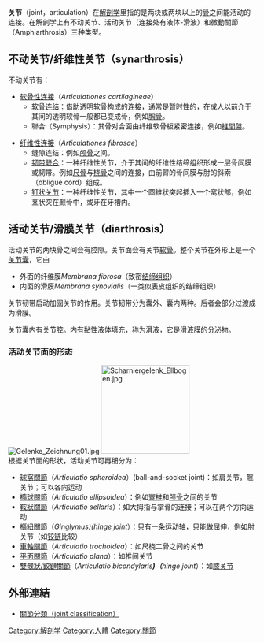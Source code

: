 {{Infobox anatomy
| Name        = 关节
| Latin       = Articulus<br />Junctura<br />Articulatio
| Greek       = 
| Image       = Joint.svg
| Caption     = 典型[[滑膜关节|滑膜关节]]简图
| Width       = 300
| Image2      = Gray298.png
| Caption2    = [[椎间盘|椎间盘]]描绘，一种软骨连结（软骨关节）
| Precursor   = 
| System      = [[肌肉骨骼系统|肌肉骨骼系统]]<br />关节系统
| Artery      = 
| Vein        = 
| Nerve       = 
| Lymph       = 
}}

'''关节'''（joint，articulation）在[[解剖学|解剖学]]里指的是两块或两块以上的[[骨|骨]]之间能活动的连接。在解剖学上有不动关节、活动关节（连接处有液体-滑液）和微動關節（Amphiarthrosis）三种类型。


==不动关节/纤维性关节（synarthrosis）==
不动关节有：
* [[软骨性连接|软骨性连接]]（''Articulationes cartilagineae''）
** [[软骨连结|软骨连结]]：借助透明软骨构成的连接，通常是暂时性的，在成人以前介于其间的透明软骨一般都已变成骨，例如[[胸骨|胸骨]]。
** 聯合（Symphysis）：其骨对合面由纤维软骨板紧密连接，例如[[椎間盤|椎間盤]]。

* [[纤维性连接|纤维性连接]]（''Articulationes fibrosae''）
** 缝隙连结：例如[[颅骨|颅骨]]之间。
** [[韧带联合|韧带联合]]：一种纤维性关节，介于其间的纤维性结缔组织形成一层骨间膜或韧带。例如[[尺骨|尺骨]]与[[桡骨|桡骨]]之间的连接，由前臂的骨间膜与肘的斜索（obligue cord）组成。
** [[钉状关节|钉状关节]]：一种纤维性关节，其中一个圆锥状突起插入一个窝状部，例如茎状突在颞骨中，或牙在牙槽内。

==活动关节/滑膜关节（diarthrosis）==

活动关节的两块骨之间会有腔隙。关节面会有关节[[软骨|软骨]]。整个关节在外形上是一个[[关节囊|关节囊]]，它由
* 外面的纤维膜''Membrana fibrosa''（致密[[结缔组织|结缔组织]]）
* 内面的滑膜''Membrana synovialis''（一类似表皮组织的结缔组织）

关节韧带启动加固关节的作用。关节韧带分为囊外、囊内两种。后者会部分过渡成为滑膜。 

关节囊内有关节腔。内有黏性液体填充，称为滑液，它是滑液膜的分泌物。 

===活动关节面的形态===
[[File:Gelenke_Zeichnung01.jpg|thumb]]
[[File:Scharniergelenk_Ellbogen.jpg|180px]]<br>

根据关节面的形状，活动关节可再细分为：
* [[球窩關節|球窩關節]]（''Articulatio spheroidea''）(ball-and-socket joint)：如肩关节，髋关节；可以各向运动
* [[橢球關節|橢球關節]]（''Articulatio ellipsoidea''）：例如[[寰椎|寰椎]]和[[颅骨|颅骨]]之间的关节
* [[鞍狀關節|鞍狀關節]]（''Articulatio sellaris''）：如大拇指与掌骨的连接；可以在两个方向运动
* [[樞紐關節|樞紐關節]]（''Ginglymus)(hinge joint''）：只有一条运动轴，只能做屈伸，例如肘关节（如[[铰链|铰链]]比较）
* [[車軸關節|車軸關節]]（''Articulatio trochoidea ''）：如尺桡二骨之间的关节
* [[平面关节|平面關節]]（''Articulatio plana''）：如椎间关节
* [[樞紐關節|雙髁狀/鉸鏈關節]]（''Articulatio bicondylaris''')（'''hinge joint''）：如[[膝关节|膝关节]]

== 外部連結 ==
* [http://smallcollation.blogspot.com/2013/05/joint-classification.html 關節分類（joint classification）] {{Wayback|url=http://smallcollation.blogspot.com/2013/05/joint-classification.html |date=20201020201246 }}

{{人體系統與器官|state=collapsed}}
{{joint}}

{{Authority control}}
[[Category:解剖学|Category:解剖学]]
[[Category:人體|Category:人體]]
[[Category:關節|Category:關節]]